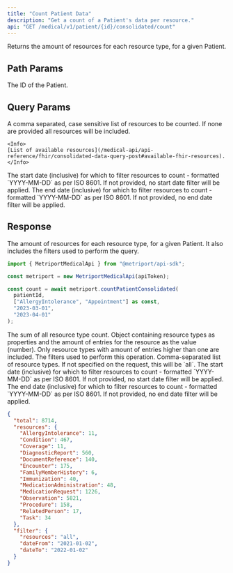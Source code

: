 ```yaml
---
title: "Count Patient Data"
description: "Get a count of a Patient's data per resource."
api: "GET /medical/v1/patient/{id}/consolidated/count"
---
```


Returns the amount of resources for each resource type, for a given Patient.

## Path Params

<ParamField path="id" type="string" required>
  The ID of the Patient.
</ParamField>

## Query Params

<ParamField query="resources" type="string" optional>
    A comma separated, case sensitive list of resources to be counted. If none are provided all
    resources will be included.

    <Info>
    [List of available resources](/medical-api/api-reference/fhir/consolidated-data-query-post#available-fhir-resources).
    </Info>

</ParamField>

<ParamField query="dateFrom" type="string" optional>
  The start date (inclusive) for which to filter resources to count - formatted `YYYY-MM-DD` as per
  ISO 8601. If not provided, no start date filter will be applied.
</ParamField>

<ParamField query="dateTo" type="string" optional>
  The end date (inclusive) for which to filter resources to count - formatted `YYYY-MM-DD` as per
  ISO 8601. If not provided, no end date filter will be applied.
</ParamField>

## Response

The amount of resources for each resource type, for a given Patient. It also includes
the filters used to perform the query.

<ResponseExample>

```typescript Metriport SDK
import { MetriportMedicalApi } from "@metriport/api-sdk";

const metriport = new MetriportMedicalApi(apiToken);

const count = await metriport.countPatientConsolidated(
  patientId,
  ["AllergyIntolerance", "Appointment"] as const,
  "2023-03-01",
  "2023-04-01"
);
```

</ResponseExample>

<ResponseField name="total" type="number" required>
  The sum of all resource type count.
</ResponseField>

<ResponseField name="resources" type="Record" required>
  Object containing resource types as properties and the amount of entries for the resource as the
  value (number). Only resource types with amount of entries higher than one are included.
</ResponseField>

<ResponseField name="filter" type="Filter" required>
  The filters used to perform this operation.
  <Expandable title="Filter properties">
    <ResponseField name="resources" type="string">
      Comma-separated list of resource types. If not specified on the request, this will be `all`.
    </ResponseField>
    <ResponseField name="dateFrom" type="string" optional>
      The start date (inclusive) for which to filter resources to count - formatted `YYYY-MM-DD` as
      per ISO 8601. If not provided, no start date filter will be applied.
    </ResponseField>
    <ResponseField name="dateFrom" type="string" optional>
      The end date (inclusive) for which to filter resources to count - formatted `YYYY-MM-DD` as
      per ISO 8601. If not provided, no end date filter will be applied.
    </ResponseField>
  </Expandable>
</ResponseField>

```json
{
  "total": 8714,
  "resources": {
    "AllergyIntolerance": 11,
    "Condition": 467,
    "Coverage": 11,
    "DiagnosticReport": 560,
    "DocumentReference": 140,
    "Encounter": 175,
    "FamilyMemberHistory": 6,
    "Immunization": 40,
    "MedicationAdministration": 48,
    "MedicationRequest": 1226,
    "Observation": 5821,
    "Procedure": 158,
    "RelatedPerson": 17,
    "Task": 34
  },
  "filter": {
    "resources": "all",
    "dateFrom": "2021-01-02",
    "dateTo": "2022-01-02"
  }
}
```

